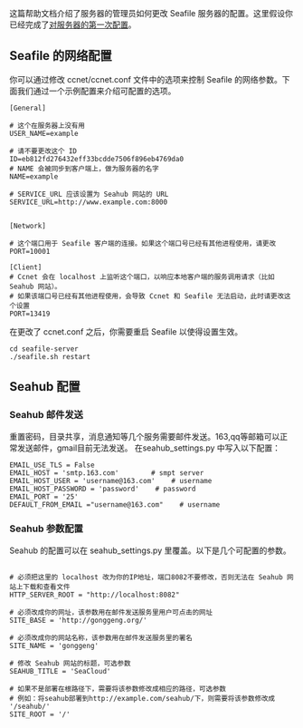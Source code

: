 这篇帮助文档介绍了服务器的管理员如何更改 Seafile 服务器的配置。这里假设你已经完成了[[server-setup|对服务器的第一次配置]]。

== Seafile 的网络配置 ==

你可以通过修改 ccnet/ccnet.conf 文件中的选项来控制 Seafile 的网络参数。下面我们通过一个示例配置来介绍可配置的选项。

<pre>
[General]

# 这个在服务器上没有用
USER_NAME=example

# 请不要更改这个 ID
ID=eb812fd276432eff33bcdde7506f896eb4769da0
# NAME 会被同步到客户端上，做为服务器的名字
NAME=example

# SERVICE_URL 应该设置为 Seahub 网站的 URL
SERVICE_URL=http://www.example.com:8000


[Network]

# 这个端口用于 Seafile 客户端的连接。如果这个端口号已经有其他进程使用，请更改
PORT=10001

[Client]
# Ccnet 会在 localhost 上监听这个端口，以响应本地客户端的服务调用请求（比如 Seahub 网站）。
# 如果该端口号已经有其他进程使用，会导致 Ccnet 和 Seafile 无法启动，此时请更改这个设置
PORT=13419

</pre>

在更改了 ccnet.conf 之后，你需要重启 Seafile 以使得设置生效。

<pre>
cd seafile-server
./seafile.sh restart
</pre>

== Seahub 配置 ==

=== Seahub 邮件发送 ===

重置密码，目录共享，消息通知等几个服务需要邮件发送。163,qq等邮箱可以正常发送邮件，gmail目前无法发送。
在seahub_settings.py 中写入以下配置： 

<pre>
EMAIL_USE_TLS = False
EMAIL_HOST = 'smtp.163.com'        # smpt server
EMAIL_HOST_USER = 'username@163.com'    # username
EMAIL_HOST_PASSWORD = 'password'    # password
EMAIL_PORT = '25'
DEFAULT_FROM_EMAIL ="username@163.com"    # username
</pre>

=== Seahub 参数配置 ===

Seahub 的配置可以在 seahub_settings.py 里覆盖。以下是几个可配置的参数。

<pre>

# 必须把这里的 localhost 改为你的IP地址，端口8082不要修改，否则无法在 Seahub 网站上下载和查看文件
HTTP_SERVER_ROOT = "http://localhost:8082"

# 必须改成你的网址，该参数用在邮件发送服务里用户可点击的网址
SITE_BASE = 'http://gonggeng.org/'

# 必须改成你的网站名称，该参数用在邮件发送服务里的署名
SITE_NAME = 'gonggeng'

# 修改 Seahub 网站的标题，可选参数
SEAHUB_TITLE = 'SeaCloud'

# 如果不是部署在根路径下，需要将该参数修改成相应的路径，可选参数
# 例如：将seahub部署到http://example.com/seahub/下，则需要将该参数修改成 '/seahub/'
SITE_ROOT = '/'

</pre>
